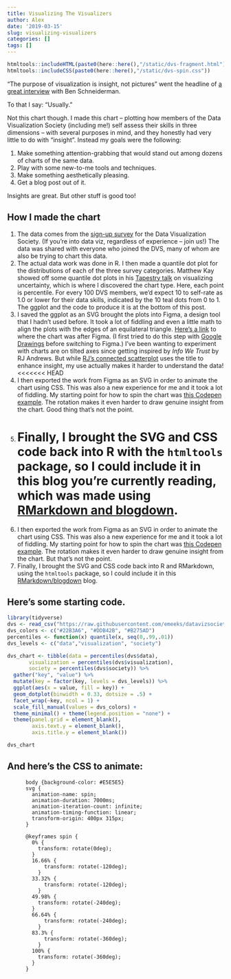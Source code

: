 ```yaml
---
title: Visualizing The Visualizers
author: Alex
date: '2019-03-15'
slug: visualizing-visualizers
categories: []
tags: []
---
```


```r
htmltools::includeHTML(paste0(here::here(),"/static/dvs-fragment.html"))
htmltools::includeCSS(paste0(here::here(),"/static/dvs-spin.css"))
```

"The purpose of visualization is insight, not pictures" went the headline of [a great interview](https://medium.com/multiple-views-visualization-research-explained/the-purpose-of-visualization-is-insight-not-pictures-an-interview-with-visualization-pioneer-ben-beb15b2d8e9b) with Ben Schneiderman.

To that I say: "Usually."

Not this chart though. I made this chart  -- plotting how members of the Data Visualization Society (including me!) self assess their skills in three dimensions -- with several purposes in mind, and they honestly had very little to do with "insight". Instead my goals were the following:

1. Make something attention-grabbing that would stand out among dozens of charts of the same data.
1. Play with some new-to-me tools and techniques.
1. Make something aesthetically pleasing.
1. Get a blog post out of it.

Insights are great. But other stuff is good too!

## How I made the chart

1. The data comes from the [sign-up survey](https://docs.google.com/forms/d/e/1FAIpQLScfivalT2ma3iJZNT8x3hGBJwniWS2rK_Czacnmnj6q1ShlIQ/viewform) for the Data Visualization Society. (If you're into data viz, regardless of experience -- join us!)  The data was shared with everyone who joined the DVS, many of whom are also be trying to chart this data.
1. The actual data work was done in R. I then made a quantile dot plot for the distributions of each of the three survey categories. Matthew Kay showed off some quantile dot plots in his [Tapestry talk](https://www.youtube.com/watch?v=E1kSnWvqCw0) on visualizing uncertainty, which is where I discovered the chart type. Here, each point is percentile. For every 100 DVS members, we'd expect 10 to self-rate as 1.0 or lower for their data skills, indicated by the 10 teal dots from 0 to 1.  The ggplot and the code to produce it is at the bottom of this post.
1. I saved the ggplot as an SVG brought the plots into Figma, a design tool that I hadn't used before.  It took a lot of fiddling and even a little math to align the plots with the edges of an equilateral triangle.  [Here's a link](https://www.figma.com/file/RwtqrHqLVCRtw4JfEkaN86mr/awein-dvs-thing?node-id=0%3A1) to where the chart was after Figma.  (I first tried to do this step with [Google Drawings](https://docs.google.com/drawings/d/1xEtY2v9DeuzBPtwlRMrupECacw00YtqNityAtYFSK60/edit?usp=sharing) before switching to Figma.) I've been wanting to experiment with charts are on tilted axes since getting inspired by *Info We Trust* by RJ Andrews.  But while [RJ's connected scatterplot](https://twitter.com/infowetrust/status/1048255077377404928) uses the title to enhance insight, my use actually makes it harder to understand the data!
<<<<<<< HEAD
1. I then exported the work from Figma as an SVG in order to animate the chart using CSS. This was also a new experience for me and it took a lot of fiddling.  My starting point for how to spin the chart was [this Codepen example](https://codepen.io/eveness/pen/BjLaoa). The rotation makes it even harder to draw genuine insight from the chart.  Good thing that's not the point.
1. Finally, I brought the SVG and CSS code back into R with the `htmltools` package, so I could include it in this blog you're currently reading, which was made using [RMarkdown and blogdown](https://bookdown.org/yihui/blogdown/).
=======
1. I then exported the work from Figma as an SVG in order to animate the chart using CSS. This was also a new experience for me and it took a lot of fiddling.  My starting point for how to spin the chart was [this Codepen example](https://codepen.io/eveness/pen/BjLaoa). The rotation makes it even harder to draw genuine insight from the chart.  But that's not the point.
1. Finally, I brought the SVG and CSS code back into R and RMarkdown, using the `htmltools` package, so I could include it in this [RMarkdown/blogdown](https://bookdown.org/yihui/blogdown/) blog.

## Here's some starting code.

```r
library(tidyverse)
dvs <- read_csv("https://raw.githubusercontent.com/emeeks/datavizsociety/master/challenge_data/dvs_challenge_1_membership_time_space.csv")
dvs_colors <- c("#22B3A6", "#DDB42B", "#B275AD")
percentiles <- function(x) quantile(x, seq(0,.99,.01))
dvs_levels <- c("data","visualization", "society")

dvs_chart <- tibble(data = percentiles(dvs$data),
       visualization = percentiles(dvs$visualization),
       society = percentiles(dvs$society)) %>%
  gather("key", "value") %>%
  mutate(key = factor(key, levels = dvs_levels)) %>%
  ggplot(aes(x = value, fill = key)) +
  geom_dotplot(binwidth = 0.33, dotsize = .5) +
  facet_wrap(~key, ncol = 1) +
  scale_fill_manual(values = dvs_colors) +
  theme_minimal() + theme(legend.position = "none") +
  theme(panel.grid = element_blank(),
        axis.text.y = element_blank(),
        axis.title.y = element_blank())

dvs_chart
```

## And here's the CSS to animate:

```
      body {background-color: #E5E5E5}
      svg {
        animation-name: spin;
        animation-duration: 7000ms;
        animation-iteration-count: infinite;
        animation-timing-function: linear;
        transform-origin: 400px 315px;
      }
      
      @keyframes spin {
        0% {
          transform: rotate(0deg);
        }
        16.66% {
            transform: rotate(-120deg);    
          }
        33.32% {
            transform: rotate(-120deg);    
          }  
        49.98% {
          transform: rotate(-240deg);    
        }  
        66.64% {
            transform: rotate(-240deg);    
          } 
        83.3% {
            transform: rotate(-360deg);    
          } 
        100% {
          transform: rotate(-360deg);
        }
      }
```



